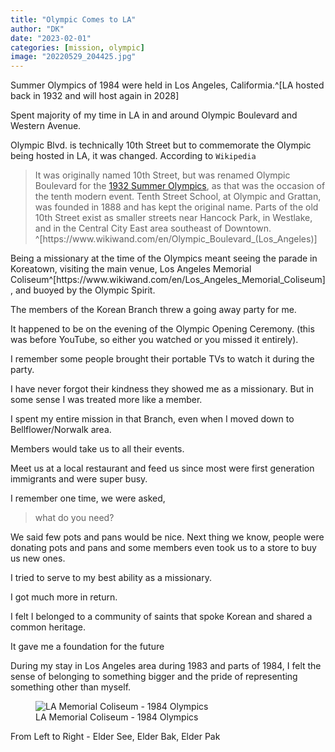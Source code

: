 ```yaml
---
title: "Olympic Comes to LA"
author: "DK"
date: "2023-02-01"
categories: [mission, olympic]
image: "20220529_204425.jpg"
---
```


Summer Olympics of 1984 were held in Los Angeles, Califormia.\^\[LA hosted back in 1932 and will host again in 2028\]

Spent majority of my time in LA in and around Olympic Boulevard and Western Avenue.

Olympic Blvd. is technically 10th Street but to commemorate the Olympic being hosted in LA, it was changed. According to `Wikipedia`

> It was originally named 10th Street, but was renamed Olympic Boulevard for the [1932 Summer Olympics](https://www.wikiwand.com/en/1932_Summer_Olympics), as that was the occasion of the tenth modern event. Tenth Street School, at Olympic and Grattan, was founded in 1888 and has kept the original name. Parts of the old 10th Street exist as smaller streets near Hancock Park, in Westlake, and in the Central City East area southeast of Downtown. \^\[https://www.wikiwand.com/en/Olympic_Boulevard\_(Los_Angeles)\]

Being a missionary at the time of the Olympics meant seeing the parade in Koreatown, visiting the main venue, Los Angeles Memorial Coliseum\^\[https://www.wikiwand.com/en/Los_Angeles_Memorial_Coliseum\], and buoyed by the Olympic Spirit.

The members of the Korean Branch threw a going away party for me.

It happened to be on the evening of the Olympic Opening Ceremony. (this was before YouTube, so either you watched or you missed it entirely).

I remember some people brought their portable TVs to watch it during the party.

I have never forgot their kindness they showed me as a missionary. But in some sense I was treated more like a member.

I spent my entire mission in that Branch, even when I moved down to Bellflower/Norwalk area.

Members would take us to all their events.

Meet us at a local restaurant and feed us since most were first generation immigrants and were super busy.

I remember one time, we were asked,

> what do you need?

We said few pots and pans would be nice. Next thing we know, people were donating pots and pans and some members even took us to a store to buy us new ones.

I tried to serve to my best ability as a missionary.

I got much more in return.

I felt I belonged to a community of saints that spoke Korean and shared a common heritage.

It gave me a foundation for the future

During my stay in Los Angeles area during 1983 and parts of 1984, I felt the sense of belonging to something bigger and the pride of representing something other than myself.

![LA Memorial Coliseum - 1984 Olympics](images/Scan26.jpg)

From Left to Right - Elder See, Elder Bak, Elder Pak
